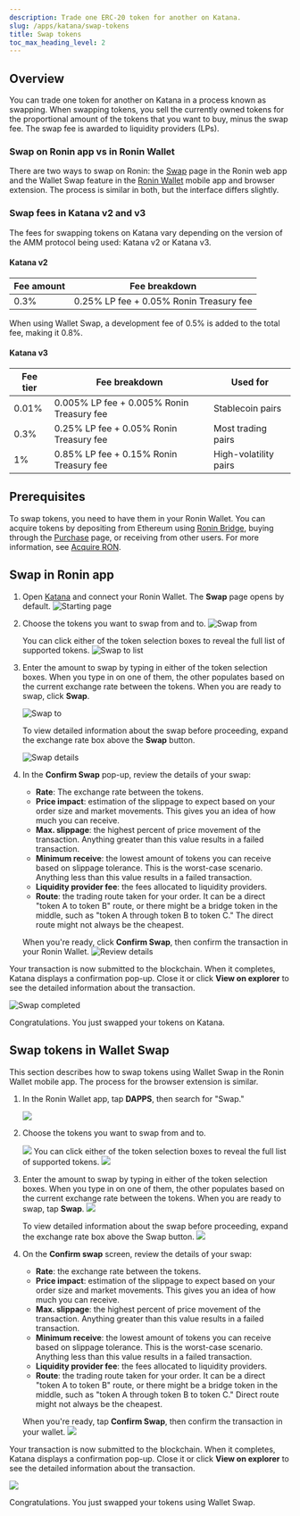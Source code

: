```yaml
---
description: Trade one ERC-20 token for another on Katana.
slug: /apps/katana/swap-tokens
title: Swap tokens
toc_max_heading_level: 2
---
```



## Overview

You can trade one token for another on Katana in a process known as swapping. When swapping tokens, you sell the currently owned tokens for the proportional amount of the tokens that you want to buy, minus the swap fee. The swap fee is awarded to liquidity providers (LPs).

### Swap on Ronin app vs in Ronin Wallet

There are two ways to swap on Ronin: the [Swap](https://app.roninchain.com/swap) page in the Ronin web app and the Wallet Swap feature in the [Ronin Wallet](https://wallet.roninchain.com) mobile app and browser extension. The process is similar in both, but the interface differs slightly.

### Swap fees in Katana v2 and v3

The fees for swapping tokens on Katana vary depending on the version of the AMM protocol being used: Katana v2 or Katana v3.

#### Katana v2

| Fee amount | Fee breakdown |
| --- | --- |
| 0.3% | 0.25% LP fee + 0.05% Ronin Treasury fee |

When using Wallet Swap, a development fee of 0.5% is added to the total fee, making it 0.8%.

#### Katana v3

| Fee tier | Fee breakdown | Used for |
| --- | --- | --- |
| 0.01% | 0.005% LP fee + 0.005% Ronin Treasury fee | Stablecoin pairs |
| 0.3% | 0.25% LP fee + 0.05% Ronin Treasury fee | Most trading pairs |
| 1% | 0.85% LP fee + 0.15% Ronin Treasury fee | High-volatility pairs |

## Prerequisites

To swap tokens, you need to have them in your Ronin Wallet. You can acquire tokens by depositing from Ethereum using [Ronin Bridge](https://app.roninchain.com/bridge), buying through the [Purchase](https://purchase.roninchain.com) page, or receiving from other users.
For more information, see [Acquire RON](../../../basics/acquire-ron.mdx).

## Swap in Ronin app

1. Open [Katana](https://app.roninchain.com/swap) and connect your Ronin Wallet. The **Swap** page opens by default.
    ![Starting page](../assets/katana-starting.png)
2. Choose the tokens you want to swap from and to.
    ![Swap from](../assets/katana-swap-from.png)
    
    You can click either of the token selection boxes to reveal the full list of supported tokens.
    ![Swap to list](../assets/katana-swap-to-list.png)
    
3. Enter the amount to swap by typing in either of the token selection boxes. When you type in on one of them, the other populates based on the current exchange rate between the tokens. When you are ready to swap, click **Swap**.

    ![Swap to](../assets/katana-swap-to.png)

    To view detailed information about the swap before proceeding, expand the exchange rate box above the **Swap** button.

    ![Swap details](../assets/katana-swap-details.png)

4. In the **Confirm Swap** pop-up, review the details of your swap:
    * **Rate**: The exchange rate between the tokens.
    * **Price impact**: estimation of the slippage to expect based on your order size and market movements. This gives you an idea of how much you can receive.
    * **Max. slippage**: the highest percent of price movement of the transaction. Anything greater than this value results in a failed transaction.
    * **Minimum receive**: the lowest amount of tokens you can receive based on slippage tolerance. This is the worst-case scenario. Anything less than this value results in a failed transaction.
    * **Liquidity provider fee**: the fees allocated to liquidity providers.
    * **Route**: the trading route taken for your order. It can be a direct "token A to token B" route, or there might be a bridge token in the middle, such as "token A through token B to token C." The direct route might not always be the cheapest.
    
    When you're ready, click **Confirm Swap**, then confirm the transaction in your Ronin Wallet.
    ![Review details](../assets/katana-swap-review-details.png)

Your transaction is now submitted to the blockchain. When it completes, Katana displays a confirmation pop-up. Close it or click **View on explorer** to see the detailed information about the transaction.

![Swap completed](../assets/katana-swap-txn-completed.png)

Congratulations. You just swapped your tokens on Katana.

## Swap tokens in Wallet Swap

This section describes how to swap tokens using Wallet Swap in the Ronin Wallet mobile app. The process for the browser extension is similar.

1. In the Ronin Wallet app, tap **DAPPS**, then search for "Swap."
    
    <img src={roninWalletSwapSearch} width={250} />
2. Choose the tokens you want to swap from and to.

    <img src={roninWalletSwapFrom} width={250} />
    You can click either of the token selection boxes to reveal the full list of supported tokens.
    <img src={roninWalletSwapToList} width={250} />

3. Enter the amount to swap by typing in either of the token selection boxes. When you type in on one of them, the other populates based on the current exchange rate between the tokens. When you are ready to swap, tap **Swap**.
    <img src={roninWalletSwapTo} width={250} />

    To view detailed information about the swap before proceeding, expand the exchange rate box above the Swap button.
    <img src={roninWalletSwapDetails} width={250} />

6. On the **Confirm swap** screen, review the details of your swap:
    * **Rate**: the exchange rate between the tokens.
    * **Price impact**: estimation of the slippage to expect based on your order size and market movements. This gives you an idea of how much you can receive.
    * **Max. slippage**: the highest percent of price movement of the transaction. Anything greater than this value results in a failed transaction.
    * **Minimum receive**: the lowest amount of tokens you can receive based on slippage tolerance. This is the worst-case scenario. Anything less than this value results in a failed transaction.
    * **Liquidity provider fee**: the fees allocated to liquidity providers.
    * **Route**: the trading route taken for your order. It can be a direct "token A to token B" route, or there might be a bridge token in the middle, such as "token A through token B to token C." Direct route might not always be the cheapest.
    
    When you're ready, tap **Confirm Swap**, then confirm the transaction in your wallet.
    <img src={roninWalletSwapReviewDetails} width={250} />

Your transaction is now submitted to the blockchain. When it completes, Katana displays a confirmation pop-up. Close it or click **View on explorer** to see the detailed information about the transaction.

<img src={roninWalletSwapCompleted} width={250} />

Congratulations. You just swapped your tokens using Wallet Swap.